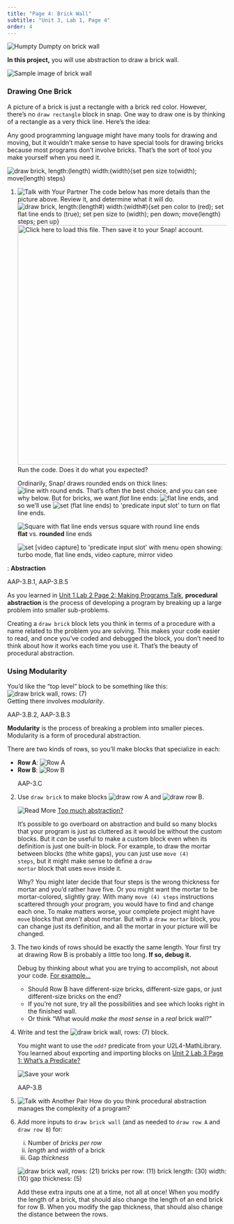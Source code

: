```yaml
---
title: "Page 4: Brick Wall"
subtitle: "Unit 3, Lab 1, Page 4"
order: 4
---
```


::: learn
<img src="/img/2-complexity/humpty-dumpty-tenniel.png" title="Humpty Dumpty on brick wall" alt="Humpty Dumpty on brick wall" class="float-end"/>

<p><strong>In this project,</strong> you will use abstraction to draw a
brick wall.</p>

<img src="/img/abstraction/new-brickwall/wall.png" title="Sample image of brick wall" alt="Sample image of brick wall" class="indent" border="0"/>
:::

<h3>Drawing One Brick</h3>

<p>

A picture of a brick is just a rectangle with a brick red color.
However, there's no <code>draw rectangle</code> block in [snap]{.snap}.
One way to draw one is by thinking of a rectangle as a very thick line.
Here's the idea:<br />

::: sidenoteBig
Any good programming language might have many tools for drawing and
moving, but it wouldn't make sense to have special tools for drawing
bricks because most programs don't involve bricks. That's the sort of
tool you make yourself when you need it.
:::

<img src="/img/2-complexity/U2ImageVideoAddendum_img/simpleBrickCode.png" title="draw brick, length:(length) width:(width){set pen size to(width); move(length) steps}" alt="draw brick, length:(length) width:(width){set pen size to(width); move(length) steps}" class="indent"/>

</p>

::: {#first .forYouToDo}
<ol>

<li><img src="/img/icons/talk-with-your-partner.png" title="Talk with Your Partner" alt="Talk with Your Partner" class="inline"/>
The code below has more details than the picture above. Review it, and
determine what it will do.<br />
<img src="/img/3-lists/drawBrickCode.png" title="draw brick, length:(length#) width:(width#){set pen color to (red); set flat line ends to (true); set pen size to (width); pen down; move(length) steps; pen up}" alt="draw brick, length:(length#) width:(width#){set pen color to (red); set flat line ends to (true); set pen size to (width); pen down; move(length) steps; pen up}" class="indent"/><br />
<a class="run" href="/prog/3-lists/U3L1-brickwall.xml"><img src="/img/icons/load-save.png" title="Click here to load this file. Then save it to your Snap! account." alt="Click here to load this file. Then save it to your Snap! account." class="inline" width="550"/></a>
Run the code. Does it do what you expected?</li>

::: endnote
<p>Ordinarily, Snap<em>!</em> draws rounded ends on thick lines:
<img src="/img/2-complexity/U2ImageVideoAddendum_img/round-ends.png" title="line with round ends" alt="line with round ends" class="nopadtb"/>.
That's often the best choice, and you can see why below. But for bricks,
we want <em>flat</em> line ends:
<img src="/img/2-complexity/U2ImageVideoAddendum_img/flat-ends.png" title="flat line ends" alt="flat line ends" class="nopadtb"/>,
and so we'll use
<img src="/img/blocks/set-flat-line-ends.png" title="set (flat line ends) to &apos;predicate input slot&apos;" alt="set (flat line ends) to &apos;predicate input slot&apos;"/>
to turn on flat line ends.</p>

:::: {.grid}
::: g-col-6
<img src="/img/2-complexity/flat-line-ends-why.jpg" title="Square with flat line ends versus square with round line ends" alt="Square with flat line ends versus square with round line ends"/><br /><strong>flat</strong>
vs. <strong>rounded</strong> line ends
:::

::: g-col-6
<img src="/img/blocks/set-video-with-menu.png" title="set [video capture] to &apos;predicate input slot&apos; with menu open showing: turbo mode, flat line ends, video capture, mirror video" alt="set [video capture] to &apos;predicate input slot&apos; with menu open showing: turbo mode, flat line ends, video capture, mirror video" class="inline"/>
:::
::::

:::

</ol>
:::

::: vocabFullWidth
: <strong>Abstraction</strong>

::: ap-standard
AAP-3.B.1, AAP-3.B.5
:::

<p>As you learned in
<a href="/unit-1/lab-2/2-gossip.html" title="Unit 1 Lab 2 Page 2: Making Programs Talk">Unit
1 Lab 2 Page 2: Making Programs Talk</a>, <strong>procedural
abstraction</strong> is the process of developing a program by breaking
up a large problem into smaller sub-problems.</p>

<p>Creating a <code>draw brick</code> block lets you think in terms of a
procedure with a name related to the problem you are solving. This makes
your code easier to read, and once you've coded and debugged the block,
you don't need to think about how it works each time you use it. That's
the beauty of procedural abstraction.</p>
:::

<h3>Using Modularity</h3>

<p>You'd like the "top level" block to be something like this:<br />
<img src="/img/2-complexity/U2ImageVideoAddendum_img/draw-brick-wall-7.png" title="draw brick wall, rows: (7)" alt="draw brick wall, rows: (7)" class="indent"/><br />
Getting there involves <em>modularity</em>.</p>

::: vocabFullWidth
::: ap-standard
AAP-3.B.2, AAP-3.B.3
:::

<p><strong>Modularity</strong> is the process of breaking a problem into
smaller pieces. Modularity is a form of procedural abstraction.</p>
:::

<p>

There are two kinds of rows, so you'll make blocks that specialize in
each:

<ul>

<li><strong>Row A</strong>:
<img src="/img/abstraction/new-brickwall/row-a.png" title="Row A" alt="Row A" class="noshadow" border="0"/></li>

<li><strong>Row B</strong>:
<img src="/img/abstraction/new-brickwall/row-b.png" title="Row B" alt="Row B" class="noshadow" border="0"/></li>

</ul>

</p>

::: {#second .forYouToDo}
<ol start="2">

::: ap-standard
AAP-3.C
:::

<li>Use <code>draw brick</code> to make blocks
<img src="/img/2-complexity/U2ImageVideoAddendum_img/draw-row-A.png" title="draw row A" alt="draw row A"/>
and
<img src="/img/2-complexity/U2ImageVideoAddendum_img/draw-row-B.png" title="draw row B" alt="draw row B"/>.</li>

::: endnote
<img src="/img/icons/read-more-mini.png" title="Read More" alt="Read More" class="inline"/>
<a href="#hint-too-much" data-bs-toggle="collapse" title="Too much abstraction?">Too
much abstraction?</a>

::: {#hint-too-much .collapse}
<p>It's possible to go overboard on abstraction and build so many blocks
that your program is just as cluttered as it would be without the custom
blocks. But it <em>can</em> be useful to make a custom block even when
its definition is just one built-in block. For example, to draw the
mortar between blocks (the white gaps), you can just use <code>move (4)
steps</code>, but it might make sense to define a <code>draw
mortar</code> block that uses <code>move</code> inside it.</p>

<p>Why? You might later decide that four steps is the wrong thickness
for mortar and you'd rather have five. Or you might want the mortar to
be mortar-colored, slightly gray. With many <code>move (4) steps</code>
instructions scattered through your program, you would have to find and
change each one. To make matters worse, your complete project might have
<code>move</code> blocks that <em>aren't</em> about mortar. But with a
<code>draw mortar</code> block, you can change just its definition, and
all the mortar in your picture will be changed.</p>
:::
:::

<li>

The two kinds of rows should be exactly the same length. Your first try
at drawing Row B is probably a little too long. <strong>If so, debug
it.</strong>

::: endnote
<p>Debug by thinking about what you are trying to accomplish, not about
your code.
<a href="#hint-debug" data-bs-toggle="collapse" title="Debug by thinking about what you are trying to accomplish, not about your code. For example...">For
example...</a></p>

::: {#hint-debug .collapse}
<ul>

<li>Should Row B have different-size bricks, different-size gaps, or
just different-size bricks on the end?</li>

<li>If you're not sure, try all the possibilities and see which looks
right in the finished wall.</li>

<li>Or think "What would <em>make the most sense</em> in a <em>real</em>
brick wall?"</li>

</ul>
:::
:::

</li>

<li>

Write and test the
<img src="/img/2-complexity/U2ImageVideoAddendum_img/draw-brick-wall-7.png" title="draw brick wall, rows: (7)" alt="draw brick wall, rows: (7)" class="nopadtb"/>
block.

::: endnote
You might want to use the <code>odd?</code> predicate from your
U2L4-MathLibrary. You learned about exporting and importing blocks on
<a href="/unit-2/lab-3/1-what-is-predicate.html" title="What's a Predicate?">Unit
2 Lab 3 Page 1: What's a Predicate?</a>
:::

</li>

<img src="/img/icons/save-now.png" title="Save your work" alt="Save your work" class="float-end"/>

::: ap-standard
AAP-3.B
:::

<li><img src="/img/icons/talk-with-another-pair.png" title="Talk with Another Pair" alt="Talk with Another Pair" class="inline"/>
How do you think procedural abstraction manages the complexity of a
program?</li>

</ol>
:::

::: ifTime
<ol start="6">

<li>

Add more inputs to <code>draw brick wall</code> (and as needed to
<code>draw row A</code> and <code>draw row B</code>) for:<br />

<ol style="list-style:lower-roman;">

<li>Number of <var>bricks per row</var></li>

<li><var>length</var> and <var>width</var> of a brick</li>

<li>Gap <var>thickness</var></li>

</ol>

<img src="/img/2-complexity/U2ImageVideoAddendum_img/draw-brick-wall-TIF.png" title="draw brick wall, rows: (21) bricks per row: (11) brick length: (30) width: (10) gap thickness: (5)" alt="draw brick wall, rows: (21) bricks per row: (11) brick length: (30) width: (10) gap thickness: (5)" class="indent"/><br />

::: endnote
Add these extra inputs one at a time, not all at once! When you modify
the length of a brick, that should also change the length of an end
brick for row B. When you modify the gap thickness, that should also
change the distance between the rows.
:::

</li>

</ol>
:::

